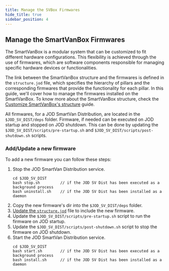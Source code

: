 ```yaml
---
title: Manage the SVBox Firmwares
hide_title: true
sidebar_position: 4
---
```


<!--
 FROM   @site/src/components/templates/PageSoftware
 VER    1.0.3
-->





<SoftwareTitle
  name={software_name}
  status={software_status} />

## Manage the SmartVanBox Firmwares

The SmartVanBox is a modular system that can be customized to fit different hardware
configurations. This flexibility is achieved through the use of firmwares, which are
software components responsible for managing specific hardware devices or functionalities.

The link between the SmartVanBox structure and the firmwares is defined in the
`structure.jod` file, which specifies the hierarchy of pillars and the corresponding
firmwares that provide the functionality for each pillar.
In this guide, we'll cover how to manage the firmwares installed on the SmartVanBox.
To know more about the SmartVanBox structure, check the [Customize SmartVanBox's structure](customize_svbox_structure)
guide.


All firmwares, for a JOD SmartVan Distribution, are located in the `$JOD_SV_DIST/deps`
folder. Firmware, if needed can be executed on JOD startup and stopped on JOD shutdown.
This can be done by updating the `$JOD_SV_DIST/scripts/pre-startup.sh` and
`$JOD_SV_DIST/scripts/post-shutdown.sh` scripts.

### Add/Update a new firmware

To add a new firmware you can follow these steps:

1. Stop the JOD SmartVan Distribution service.
   ```
   cd $JOD_SV_DIST
   bash stop.sh         // if the JOD SV Dist has been executed as a background process
   bash uninstall.sh    // if the JOD SV Dist has been installed as a daemon
    ```
1. Copy the new firmware's dir into the `$JOD_SV_DIST/deps` folder.
1. [Update the `structure.jod`](customize_svbox_structure) file to include the new firmware.
1. Update the `$JOD_SV_DIST/scripts/pre-startup.sh` script to run the firmware on JOD startup.
1. Update the `$JOD_SV_DIST/scripts/post-shutdown.sh` script to stop the firmware on JOD shutdown.
1. Start the JOD SmartVan Distribution service.
   ```
   cd $JOD_SV_DIST
   bash start.sh        // if the JOD SV Dist has been executed as a background process
   bash install.sh      // if the JOD SV Dist has been installed as a daemon
    ```
